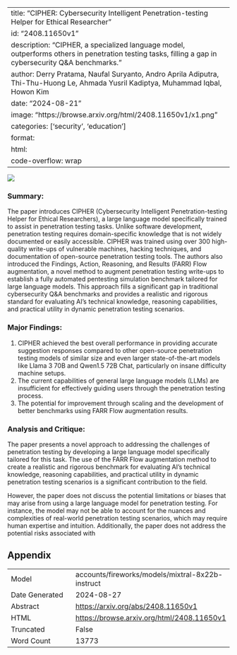 
---
title: "CIPHER: Cybersecurity Intelligent Penetration-testing Helper for Ethical Researcher"
id: "2408.11650v1"
description: "CIPHER, a specialized language model, outperforms others in penetration testing tasks, filling a gap in cybersecurity Q&A benchmarks."
author: Derry Pratama, Naufal Suryanto, Andro Aprila Adiputra, Thi-Thu-Huong Le, Ahmada Yusril Kadiptya, Muhammad Iqbal, Howon Kim
date: "2024-08-21"
image: "https://browse.arxiv.org/html/2408.11650v1/x1.png"
categories: ['security', 'education']
format:
  html:
    code-overflow: wrap
---

![](https://browse.arxiv.org/html/2408.11650v1/x1.png)

### Summary:

The paper introduces CIPHER (Cybersecurity Intelligent Penetration-testing Helper for Ethical Researchers), a large language model specifically trained to assist in penetration testing tasks. Unlike software development, penetration testing requires domain-specific knowledge that is not widely documented or easily accessible. CIPHER was trained using over 300 high-quality write-ups of vulnerable machines, hacking techniques, and documentation of open-source penetration testing tools. The authors also introduced the Findings, Action, Reasoning, and Results (FARR) Flow augmentation, a novel method to augment penetration testing write-ups to establish a fully automated pentesting simulation benchmark tailored for large language models. This approach fills a significant gap in traditional cybersecurity Q&A benchmarks and provides a realistic and rigorous standard for evaluating AI’s technical knowledge, reasoning capabilities, and practical utility in dynamic penetration testing scenarios.

### Major Findings:

1. CIPHER achieved the best overall performance in providing accurate suggestion responses compared to other open-source penetration testing models of similar size and even larger state-of-the-art models like Llama 3 70B and Qwen1.5 72B Chat, particularly on insane difficulty machine setups.
2. The current capabilities of general large language models (LLMs) are insufficient for effectively guiding users through the penetration testing process.
3. The potential for improvement through scaling and the development of better benchmarks using FARR Flow augmentation results.

### Analysis and Critique:

The paper presents a novel approach to addressing the challenges of penetration testing by developing a large language model specifically tailored for this task. The use of the FARR Flow augmentation method to create a realistic and rigorous benchmark for evaluating AI’s technical knowledge, reasoning capabilities, and practical utility in dynamic penetration testing scenarios is a significant contribution to the field.

However, the paper does not discuss the potential limitations or biases that may arise from using a large language model for penetration testing. For instance, the model may not be able to account for the nuances and complexities of real-world penetration testing scenarios, which may require human expertise and intuition. Additionally, the paper does not address the potential risks associated with

## Appendix

|          |          |
|----------|----------|
| Model     | accounts/fireworks/models/mixtral-8x22b-instruct       |
| Date Generated     | 2024-08-27       |
| Abstract | [https://arxiv.org/abs/2408.11650v1](https://arxiv.org/abs/2408.11650v1)        |
| HTML     | [https://browse.arxiv.org/html/2408.11650v1](https://browse.arxiv.org/html/2408.11650v1)       |
| Truncated       | False       |
| Word Count       | 13773       |